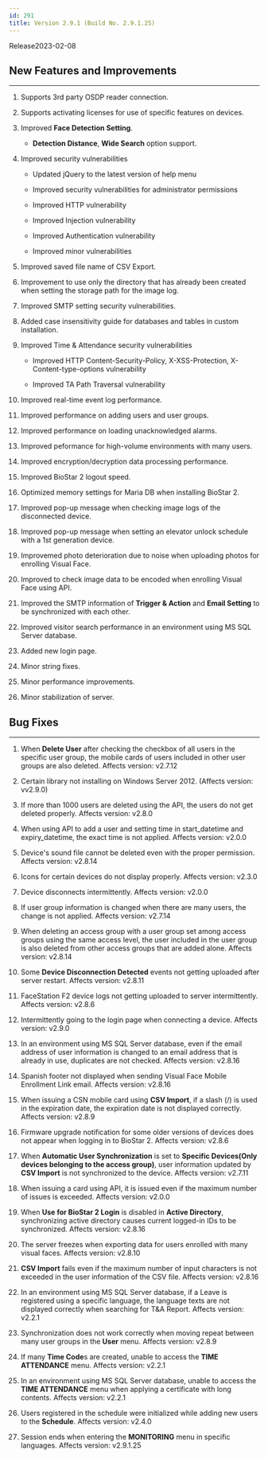 ```yaml
---
id: 291
title: Version 2.9.1 (Build No. 2.9.1.25)
---
```


Release<Separator/>2023-02-08

## New Features and Improvements

---

1. Supports 3rd party OSDP reader connection.

1. Supports activating licenses for use of specific features on devices.

1. Improved **Face Detection Setting**.

    * **Detection Distance**, **Wide Search** option support.

1. Improved security vulnerabilities

    * Updated jQuery to the latest version of help menu

    * Improved security vulnerabilities for administrator permissions

    * Improved HTTP vulnerability

    * Improved Injection vulnerability

    * Improved Authentication vulnerability

    * Improved minor vulnerabilities

1. Improved saved file name of CSV Export.

1. Improvement to use only the directory that has already been created when setting the storage path for the image log.

1. Improved SMTP setting security vulnerabilities.

1. Added case insensitivity guide for databases and tables in custom installation.

1. Improved Time & Attendance security vulnerabilities

    * Improved HTTP Content-Security-Policy, X-XSS-Protection, X-Content-type-options vulnerability

    * Improved TA Path Traversal vulnerability

1. Improved real-time event log performance.

1. Improved performance on adding users and user groups.

1. Improved performance on loading unacknowledged alarms.

1. Improved peformance for high-volume environments with many users.

1. Improved encryption/decryption data processing performance.

1. Improved BioStar 2 logout speed.

1. Optimized memory settings for Maria DB when installing BioStar 2.

1. Improved pop-up message when checking image logs of the disconnected device.

1. Improved pop-up message when setting an elevator unlock schedule with a 1st generation device.

1. Improvemed photo deterioration due to noise when uploading photos for enrolling Visual Face.

1. Improved to check image data to be encoded when enrolling Visual Face using API.

1. Improved the SMTP information of **Trigger & Action** and **Email Setting** to be synchronized with each other.

1. Improved visitor search performance in an environment using MS SQL Server database.

1. Added new login page.

1. Minor string fixes.

1. Minor performance improvements.

1. Minor stabilization of server.

## Bug Fixes

---

<BugLists>

1. When **Delete User** after checking the checkbox of all users in the specific user group, the mobile cards of users included in other user groups are also deleted. <Badge>Affects version: v2.7.12</Badge>

1. Certain library not installing on Windows Server 2012. (Affects version: vv2.9.0)

1. If more than 1000 users are deleted using the API, the users do not get deleted properly. <Badge>Affects version: v2.8.0</Badge>

1. When using API to add a user and setting time in start_datetime and expiry_datetime, the exact time is not applied. <Badge>Affects version: v2.0.0</Badge>

1. Device's sound file cannot be deleted even with the proper permission. <Badge>Affects version: v2.8.14</Badge>

1. Icons for certain devices do not display properly. <Badge>Affects version: v2.3.0</Badge>

1. Device disconnects intermittently. <Badge>Affects version: v2.0.0</Badge>

1. If user group information is changed when there are many users, the change is not applied. <Badge>Affects version: v2.7.14</Badge>

1. When deleting an access group with a user group set among access groups using the same access level, the user included in the user group is also deleted from other access groups that are added alone. <Badge>Affects version: v2.8.14</Badge>

1. Some **Device Disconnection Detected** events not getting uploaded after server restart. <Badge>Affects version: v2.8.11</Badge>

1. FaceStation F2 device logs not getting uploaded to server intermittently. <Badge>Affects version: v2.8.6</Badge>

1. Intermittently going to the login page when connecting a device. <Badge>Affects version: v2.9.0</Badge>

1. In an environment using MS SQL Server database, even if the email address of user information is changed to an email address that is already in use, duplicates are not checked. <Badge>Affects version: v2.8.16</Badge>

1. Spanish footer not displayed when sending Visual Face Mobile Enrollment Link email. <Badge>Affects version: v2.8.16</Badge>

1. When issuing a CSN mobile card using **CSV Import**, if a slash (/) is used in the expiration date, the expiration date is not displayed correctly. <Badge>Affects version: v2.8.9</Badge>

1. Firmware upgrade notification for some older versions of devices does not appear when logging in to BioStar 2. <Badge>Affects version: v2.8.6</Badge>

1. When **Automatic User Synchronization** is set to **Specific Devices(Only devices belonging to the access group)**, user information updated by **CSV Import** is not synchronized to the device. <Badge>Affects version: v2.7.11</Badge>

1. When issuing a card using API, it is issued even if the maximum number of issues is exceeded. <Badge>Affects version: v2.0.0</Badge>

1. When **Use for BioStar 2 Login** is disabled in **Active Directory**, synchronizing active directory causes current logged-in IDs to be synchronized. <Badge>Affects version: v2.8.16</Badge>

1. The server freezes when exporting data for users enrolled with many visual faces. <Badge>Affects version: v2.8.10</Badge>

1. **CSV Import** fails even if the maximum number of input characters is not exceeded in the user information of the CSV file. <Badge>Affects version: v2.8.16</Badge>

1. In an environment using MS SQL Server database, if a Leave is registered using a specific language, the language texts are not displayed correctly when searching for T&A Report. <Badge>Affects version: v2.2.1</Badge>

1. Synchronization does not work correctly when moving repeat between many user groups in the **User** menu. <Badge>Affects version: v2.8.9</Badge>

1. If many **Time Code**s are created, unable to access the **TIME ATTENDANCE** menu. <Badge>Affects version: v2.2.1</Badge>

1. In an environment using MS SQL Server database, unable to access the **TIME ATTENDANCE** menu when applying a certificate with long contents. <Badge>Affects version: v2.2.1</Badge>

1. Users registered in the schedule were initialized while adding new users to the **Schedule**. <Badge>Affects version: v2.4.0</Badge>

1. Session ends when entering the **MONITORING** menu in specific languages. <Badge>Affects version: v2.9.1.25</Badge>

</BugLists>